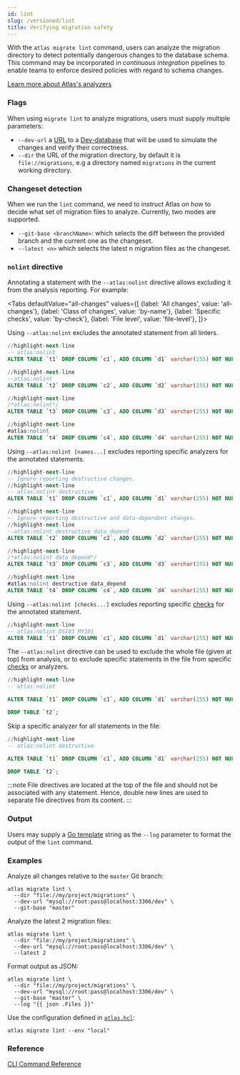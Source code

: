 ```yaml
---
id: lint
slug: /versioned/lint
title: Verifying migration safety
---
```



With the `atlas migrate lint` command, users can analyze the migration directory
to detect potentially dangerous changes to the database schema. This command may be
incorporated in _continuous integration_ pipelines to enable teams to enforce desired
policies with regard to schema changes. 

[Learn more about Atlas's analyzers](/lint/analyzers)

### Flags

When using `migrate lint` to analyze migrations, users must supply multiple parameters:
* `--dev-url` a [URL](/concepts/url) to a [Dev-database](/concepts/dev-database) that will be used
 to simulate the changes and verify their correctness.
* `--dir` the URL of the migration directory, by default it is `file://migrations`, e.g a
 directory named `migrations` in the current working directory.

### Changeset detection

When we run the `lint` command, we need to instruct Atlas on how to decide what 
set of migration files to analyze. Currently, two modes are supported.

* `--git-base <branchName>`: which selects the diff between the provided branch and 
 the current one as the changeset.
* `--latest <n>` which selects the latest n migration files as the changeset.

### `nolint` directive

Annotating a statement with the `--atlas:nolint` directive allows excluding it from the analysis reporting. For example:

<Tabs
defaultValue="all-changes"
values={[
{label: 'All changes', value: 'all-changes'},
{label: 'Class of changes', value: 'by-name'},
{label: 'Specific checks', value: 'by-check'},
{label: 'File level', value: 'file-level'},
]}>
<TabItem value="all-changes">

Using `--atlas:nolint` excludes the annotated statement from all linters.

```sql
//highlight-next-line
-- atlas:nolint
ALTER TABLE `t1` DROP COLUMN `c1`, ADD COLUMN `d1` varchar(255) NOT NULL;

//highlight-next-line
--atlas:nolint
ALTER TABLE `t2` DROP COLUMN `c2`, ADD COLUMN `d2` varchar(255) NOT NULL;

//highlight-next-line
/*atlas:nolint*/
ALTER TABLE `t3` DROP COLUMN `c3`, ADD COLUMN `d3` varchar(255) NOT NULL;

//highlight-next-line
#atlas:nolint
ALTER TABLE `t4` DROP COLUMN `c4`, ADD COLUMN `d4` varchar(255) NOT NULL;
```

</TabItem>
<TabItem value="by-name">

Using `--atlas:nolint [names...]` excludes reporting specific analyzers for the annotated statements.

```sql
//highlight-next-line
-- Ignore reporting destructive changes.
//highlight-next-line
-- atlas:nolint destructive
ALTER TABLE `t1` DROP COLUMN `c1`, ADD COLUMN `d1` varchar(255) NOT NULL;

//highlight-next-line
-- Ignore reporting destructive and data-dependent changes.
//highlight-next-line
--atlas:nolint destructive data_depend
ALTER TABLE `t2` DROP COLUMN `c2`, ADD COLUMN `d2` varchar(255) NOT NULL;

//highlight-next-line
/*atlas:nolint data_depend*/
ALTER TABLE `t3` DROP COLUMN `c3`, ADD COLUMN `d3` varchar(255) NOT NULL;

//highlight-next-line
#atlas:nolint destructive data_depend
ALTER TABLE `t4` DROP COLUMN `c4`, ADD COLUMN `d4` varchar(255) NOT NULL;
```

</TabItem>

<TabItem value="by-check">

Using `--atlas:nolint [checks...]` excludes reporting specific [checks](../lint/analyzers.md#checks) for the annotated
statement.

```sql
//highlight-next-line
-- atlas:nolint DS103 MY101
ALTER TABLE `t1` DROP COLUMN `c1`, ADD COLUMN `d1` varchar(255) NOT NULL;
```

</TabItem>


<TabItem value="file-level">

The `--atlas:nolint` directive can be used to exclude the whole file (given at top) from analysis, or to exclude specific
statements in the file from specific [checks](../lint/analyzers.md#checks) or analyzers.

```sql
//highlight-next-line
-- atlas:nolint

ALTER TABLE `t1` DROP COLUMN `c1`, ADD COLUMN `d1` varchar(255) NOT NULL;

DROP TABLE `t2`;
```

Skip a specific analyzer for all statements in the file:

```sql
//highlight-next-line
-- atlas:nolint destructive

ALTER TABLE `t1` DROP COLUMN `c1`, ADD COLUMN `d1` varchar(255) NOT NULL;

DROP TABLE `t2`;
```

:::note
File directives are located at the top of the file and should not be associated with any statement. Hence, double new
lines are used to separate file directives from its content.
:::

</TabItem>
</Tabs>

### Output

Users may supply a [Go template](https://pkg.go.dev/text/template) string as the `--log` parameter to
format the output of the `lint` command.

### Examples

Analyze all changes relative to the `master` Git branch:
```shell
atlas migrate lint \
  --dir "file://my/project/migrations" \
  --dev-url "mysql://root:pass@localhost:3306/dev" \
  --git-base "master"
```
Analyze the latest 2 migration files:
```shell
atlas migrate lint \
  --dir "file://my/project/migrations" \
  --dev-url "mysql://root:pass@localhost:3306/dev" \
  --latest 2
```
Format output as JSON:
```shell
atlas migrate lint \
  --dir "file://my/project/migrations" \
  --dev-url "mysql://root:pass@localhost:3306/dev" \
  --git-base "master" \
  --log "{{ json .Files }}"
```
Use the configuration defined in [`atlas.hcl`](../atlas-schema/projects#configure-migration-linting):
```shell
atlas migrate lint --env "local"
```

### Reference

[CLI Command Reference](/cli-reference#atlas-migrate-lint)